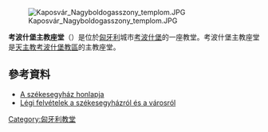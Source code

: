 [[Image:Kaposvár_Nagyboldogasszony_templom.JPG|thumb]]

'''考波什堡主教座堂'''（{{lang-hu|Nagyboldogasszony-székesegyház}}）是位於[[匈牙利|匈牙利]]城市[[考波什堡|考波什堡]]的一座教堂。考波什堡主教座堂是[[天主教考波什堡教區|天主教考波什堡教區]]的主教座堂。
==參考資料==
* [https://web.archive.org/web/20121228192432/http://www.szekesegyhaz-kaposvar.hu/ A székesegyház honlapja]
* [http://www.civertan.hu/legifoto/legifoto.php?page_level=278 Légi felvételek a székesegyházról és a városról]
[[Category:匈牙利教堂|Category:匈牙利教堂]]